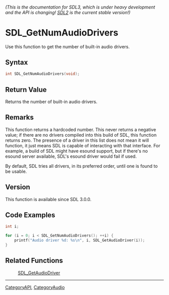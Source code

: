 ====== (This is the documentation for SDL3, which is under heavy development and the API is changing! [https://wiki.libsdl.org/ SDL2] is the current stable version!) ======
= SDL_GetNumAudioDrivers =

Use this function to get the number of built-in audio drivers.

== Syntax ==

<syntaxhighlight lang='c'>
int SDL_GetNumAudioDrivers(void);
</syntaxhighlight>

== Return Value ==

Returns the number of built-in audio drivers.

== Remarks ==

This function returns a hardcoded number. This never returns a negative
value; if there are no drivers compiled into this build of SDL, this
function returns zero. The presence of a driver in this list does not mean
it will function, it just means SDL is capable of interacting with that
interface. For example, a build of SDL might have esound support, but if
there's no esound server available, SDL's esound driver would fail if used.

By default, SDL tries all drivers, in its preferred order, until one is
found to be usable.

== Version ==

This function is available since SDL 3.0.0.

== Code Examples ==

<syntaxhighlight lang='c++'>
int i;

for (i = 0; i < SDL_GetNumAudioDrivers(); ++i) {
    printf("Audio driver %d: %s\n", i, SDL_GetAudioDriver(i));
}
</syntaxhighlight>

== Related Functions ==

:[[SDL_GetAudioDriver]]

----
[[CategoryAPI]], [[CategoryAudio]]


